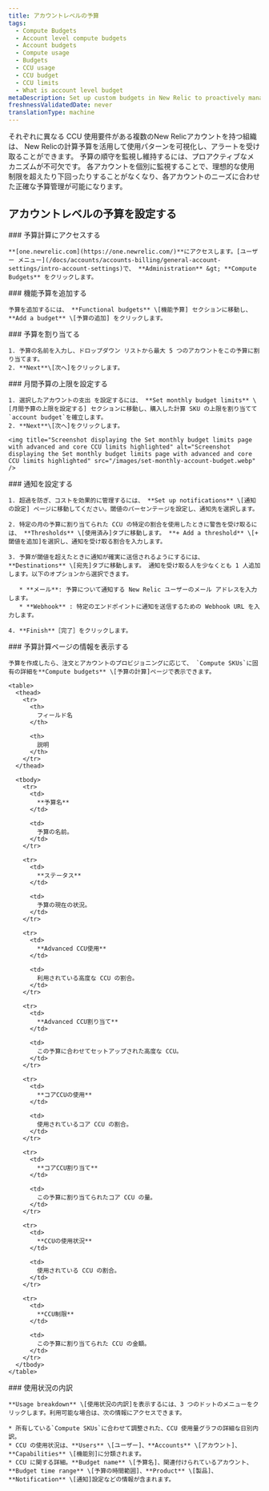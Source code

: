 ```yaml
---
title: アカウントレベルの予算
tags:
  - Compute Budgets
  - Account level compute budgets
  - Account budgets
  - Compute usage
  - Budgets
  - CCU usage
  - CCU budget
  - CCU limits
  - What is account level budget
metaDescription: Set up custom budgets in New Relic to proactively manage your Compute Consumption Unit (CCU) usage and costs.
freshnessValidatedDate: never
translationType: machine
---
```


それぞれに異なる CCU 使用要件がある複数のNew Relicアカウントを持つ組織は、 New Relicの計算予算を活用して使用パターンを可視化し、アラートを受け取ることができます。 予算の順守を監視し維持するには、プロアクティブなメカニズムが不可欠です。 各アカウントを個別に監視することで、理想的な使用制限を超えたり下回ったりすることがなくなり、各アカウントのニーズに合わせた正確な予算管理が可能になります。

## アカウントレベルの予算を設定する

<Steps>
  <Step>
    ### 予算計算にアクセスする

    **[one.newrelic.com](https://one.newrelic.com/)**にアクセスします。[ユーザー メニュー](/docs/accounts/accounts-billing/general-account-settings/intro-account-settings)で、 **Administration** &gt; **Compute Budgets** をクリックします。
  </Step>

  <Step>
    ### 機能予算を追加する

    予算を追加するには、 **Functional budgets** \[機能予算] セクションに移動し、 **Add a budget** \[予算の追加] をクリックします。
  </Step>

  <Step>
    ### 予算を割り当てる

    1. 予算の名前を入力し、ドロップダウン リストから最大 5 つのアカウントをこの予算に割り当てます。
    2. **Next**\[次へ]をクリックします。
  </Step>

  <Step>
    ### 月間予算の上限を設定する

    1. 選択したアカウントの支出 を設定するには、 **Set monthly budget limits** \[月間予算の上限を設定する] セクションに移動し、購入した計算 SKU の上限を割り当てて`account budget`を確立します。
    2. **Next**\[次へ]をクリックします。

    <img title="Screenshot displaying the Set monthly budget limits page with advanced and core CCU limits highlighted" alt="Screenshot displaying the Set monthly budget limits page with advanced and core CCU limits highlighted" src="/images/set-monthly-account-budget.webp" />
  </Step>

  <Step>
    ### 通知を設定する

    1. 超過を防ぎ、コストを効果的に管理するには、 **Set up notifications** \[通知の設定] ページに移動してください。閾値のパーセンテージを設定し、通知先を選択します。

    2. 特定の月の予算に割り当てられた CCU の特定の割合を使用したときに警告を受け取るには、 **Thresholds** \[使用済み]タブに移動します。 **+ Add a threshold** \[+ 閾値を追加]を選択し、通知を受け取る割合を入力します。

    3. 予算が閾値を超えたときに通知が確実に送信されるようにするには、 **Destinations** \[宛先]タブに移動します。 通知を受け取る人を少なくとも 1 人追加します。以下のオプションから選択できます。

       * **メール**: 予算について通知する New Relic ユーザーのメール アドレスを入力します。
       * **Webhook** : 特定のエンドポイントに通知を送信するための Webhook URL を入力します。

    4. **Finish**［完了］をクリックします。
  </Step>

  <Step>
    ### 予算計算ページの情報を表示する

    予算を作成したら、注文とアカウントのプロビジョニングに応じて、 `Compute SKUs`に固有の詳細を**Compute budgets** \[予算の計算]ページで表示できます。

    <table>
      <thead>
        <tr>
          <th>
            フィールド名
          </th>

          <th>
            説明
          </th>
        </tr>
      </thead>

      <tbody>
        <tr>
          <td>
            **予算名**
          </td>

          <td>
            予算の名前。
          </td>
        </tr>

        <tr>
          <td>
            **ステータス**
          </td>

          <td>
            予算の現在の状況。
          </td>
        </tr>

        <tr>
          <td>
            **Advanced CCU使用**
          </td>

          <td>
            利用されている高度な CCU の割合。
          </td>
        </tr>

        <tr>
          <td>
            **Advanced CCU割り当て**
          </td>

          <td>
            この予算に合わせてセットアップされた高度な CCU。
          </td>
        </tr>

        <tr>
          <td>
            **コアCCUの使用**
          </td>

          <td>
            使用されているコア CCU の割合。
          </td>
        </tr>

        <tr>
          <td>
            **コアCCU割り当て**
          </td>

          <td>
            この予算に割り当てられたコア CCU の量。
          </td>
        </tr>

        <tr>
          <td>
            **CCUの使用状況**
          </td>

          <td>
            使用されている CCU の割合。
          </td>
        </tr>

        <tr>
          <td>
            **CCU制限**
          </td>

          <td>
            この予算に割り当てられた CCU の金額。
          </td>
        </tr>
      </tbody>
    </table>
  </Step>

  <Step>
    ### 使用状況の内訳

    **Usage breakdown** \[使用状況の内訳]を表示するには、3 つのドットのメニューをクリックします。利用可能な場合は、次の情報にアクセスできます。

    * 所有している`Compute SKUs`に合わせて調整された、CCU 使用量グラフの詳細な日別内訳。
    * CCU の使用状況は、**Users** \[ユーザー]、**Accounts** \[アカウント]、**Capabilities** \[機能別]に分類されます。
    * CCU に関する詳細。**Budget name** \[予算名]、関連付けられているアカウント、**Budget time range** \[予算の時間範囲]、**Product** \[製品]、**Notification** \[通知]設定などの情報が含まれます。
  </Step>
</Steps>